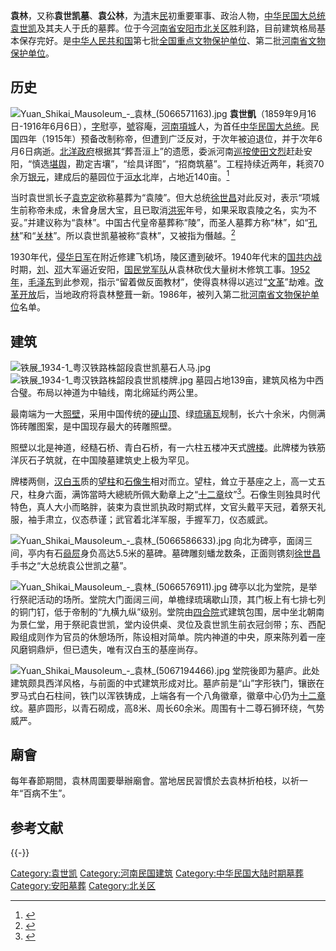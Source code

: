 {{文物保护单位
| 级别 = 全国
| Cat = 河南全国重点文物保护单位
| 省区市 = 河南省
| 名称 = 袁林
| 图片 = [[File:袁世凯墓.JPG|袁世凯墓铁门]]
| 编号 = 7-1793-5-186
| 分类 = 近现代建筑
| 时代 = 1918年
| 所在 = [[安阳市|安阳市]][[北关区|北关区]]
| 登录 = 2013年3月
}}
'''袁林'''，又称'''袁世凯墓'''、'''袁公林'''，为[[晚清|清]]末[[中華民國|民]]初重要軍事、政治人物，[[中华民国大总统|中华民国大总统]][[袁世凯|袁世凯]]及其夫人于氏的墓葬。位于今[[河南省|河南省]][[安阳市|安阳市]][[北关区|北关区]]胜利路，目前建筑格局基本保存完好。是[[中华人民共和国|中华人民共和国]]第七批[[全国重点文物保护单位|全国重点文物保护单位]]、第二批[[河南省文物保护单位|河南省文物保护单位]]。

==历史==
[[File:Yuan_Shikai_Mausoleum_-_袁林_(5066571163).jpg|thumb]]
'''袁世凱'''（1859年9月16日-1916年6月6日），[[表字|字]]慰亭，[[號|號]]容庵，[[河南|河南]][[項城|項城]]人，为首任[[中华民国大总统|中华民国大总统]]。民国四年（1915年）预备改制称帝，但遭到广泛反对，于次年被迫退位，并于次年6月6日病逝。[[北洋政府|北洋政府]]根据其“葬吾洹上”的遗愿，委派河南[[巡按使|巡按使]][[田文烈|田文烈]]赶赴安阳，“慎选[[堪舆|堪舆]]，勘定吉壤”，“绘具详图”，“招商筑墓”。工程持续近两年，耗资70余万[[银元|银元]]，建成后的墓园位于[[洹水|洹水]]北岸，占地近140亩。<ref name="">{{cite web| language =| publisher =安阳市北关区人民政府| title =袁林| url =http://www.aybgzs.gov.cn/bmzx/Article_Show.asp?ArticleID=1062| author =| date =| accessdate =2009-07-07| deadurl =yes| archiveurl =https://web.archive.org/web/20090903231017/http://www.aybgzs.gov.cn/bmzx/Article_Show.asp?ArticleID=1062| archivedate =2009-09-03| df =}}</ref>

当时袁世凯长子[[袁克定|袁克定]]欲称墓葬为“袁陵”。但大总统[[徐世昌|徐世昌]]对此反对，表示“项城生前称帝未成，未曾身居大宝，且已取消[[洪宪|洪宪]]年号，如果采取袁陵之名，实为不妥。”并建议称为“袁林”。中国古代皇帝墓葬称“陵”，而圣人墓葬方称“林”，如“[[孔林|孔林]]”和“[[关林|关林]]”。所以袁世凯墓被称“袁林”，又被指为僭越。<ref name="wb">{{cite web| language =| publisher =北京晚报| title =安阳袁世凯墓| url =http://oldbeijing.org/Article/Class81/Class84/13874.html| author =张宝申| date =| accessdate =2009-07-07| deadurl =yes| archiveurl =https://web.archive.org/web/20090721143429/http://oldbeijing.org/Article/Class81/Class84/13874.html| archivedate =2009-07-21| df =}}</ref>

1930年代，[[侵华日军|侵华日军]]在附近修建飞机场，陵区遭到破坏。1940年代末的[[解放战争|国共内战]]时期，[[刘伯承|刘]]、[[邓小平|邓]]大军逼近安阳，[[国民党军队|国民党军队]]从袁林砍伐大量树木修筑工事。[[1952年|1952年]]，[[毛泽东|毛泽东]]到此参观，指示“留着做反面教材”，使得袁林得以逃过“[[文革|文革]]”劫难。{{cn}}[[改革开放|改革开放]]后，当地政府将袁林整葺一新。1986年，被列入第二批[[河南省文物保护单位|河南省文物保护单位]]名单。

==建筑==
[[File:铁展_1934-1_粤汉铁路株韶段袁世凯墓石人马.jpg|thumb]]
[[File:铁展_1934-1_粤汉铁路株韶段袁世凯楼牌.jpg|thumb]]
墓园占地139亩，建筑风格为中西合璧。布局以神道为中轴线，南北绵延约两公里。

最南端为一大[[照壁|照壁]]，采用中国传统的[[硬山顶|硬山顶]]、绿[[琉璃瓦|琉璃瓦]]规制，长六十余米，内侧满饰砖雕图案，是中国现存最大的砖雕照壁。

照壁以北是神道，经糙石桥、青白石桥，有一六柱五楼冲天式[[牌楼|牌楼]]。此牌楼为铁筋洋灰石子筑就，在中国陵墓建筑史上极为罕见。

牌楼两侧，[[汉白玉|汉白玉]]质的[[望柱|望柱]]和[[石像生|石像生]]相对而立。望柱，耸立于基座之上，高一丈五尺，柱身六面，满饰當時大總統所佩大勳章上之“[[十二章|十二章]]纹”<ref>{{Cite web |url=http://m.sohu.com/a/134422773_523187#sc |title=鲁迅先生与民国国徽的设计 |accessdate=2019-01-19 |archive-date=2019-01-19 |archive-url=https://web.archive.org/web/20190119230902/http://m.sohu.com/a/134422773_523187#sc |dead-url=no }}</ref>。石像生则独具时代特色，真人大小而略胖，装束为袁世凯执政时期式样，文官头戴平天冠，着祭天礼服，袖手肃立，仪态恭谨；武官着北洋军服，手握军刀，仪态威武。

[[File:Yuan_Shikai_Mausoleum_-_袁林_(5066586633).jpg|thumb]]
向北为碑亭，面阔三间，亭内有石[[赑屃|赑屃]]身负高达5.5米的墓碑。墓碑雕刻蟠龙数条，正面则镌刻[[徐世昌|徐世昌]]手书之“大总统袁公世凯之墓”。

[[File:Yuan_Shikai_Mausoleum_-_袁林_(5066576911).jpg|thumb]]
碑亭以北为堂院，是举行祭祀活动的场所。堂院大门面阔三间，单檐绿琉璃歇山顶，其门板上有七排七列的铜门钉，低于帝制的“九横九纵”级别。堂院由[[四合院|四合院]]式建筑包围，居中坐北朝南为景仁堂，用于祭祀袁世凯，堂内设供桌、灵位及袁世凯生前衣冠剑带；东、西配殿组成则作为官员的休憩场所，陈设相对简单。院内神道的中央，原来陈列着一座风磨铜鼎炉，但已遗失，唯有汉白玉的基座尚存。

[[File:Yuan_Shikai_Mausoleum_-_袁林_(5067194466).jpg|thumb]]
堂院後即为墓庐。此处建筑颇具西洋风格，与前面的中式建筑形成对比。墓庐前是“山”字形铁门，镶嵌在罗马式白石柱间，铁门以浑铁铸成，上端各有一个八角徽章，徽章中心仍为[[十二章|十二章]]纹。墓庐圆形，以青石砌成，高8米、周长60余米。周围有十二尊石狮环绕，气势威严。

==廟會==

每年春節期間，袁林周圍要舉辦廟會。當地居民習慣於去袁林折柏枝，以祈一年“百病不生”。

== 参考文献 ==
{{Reflist}}

{{-}}
{{河南全国重点文物保护单位}}

[[Category:袁世凯|Category:袁世凯]]
[[Category:河南民国建筑|Category:河南民国建筑]]
[[Category:中华民国大陆时期墓葬|Category:中华民国大陆时期墓葬]]
[[Category:安阳墓葬|Category:安阳墓葬]]
[[Category:北关区|Category:北关区]]